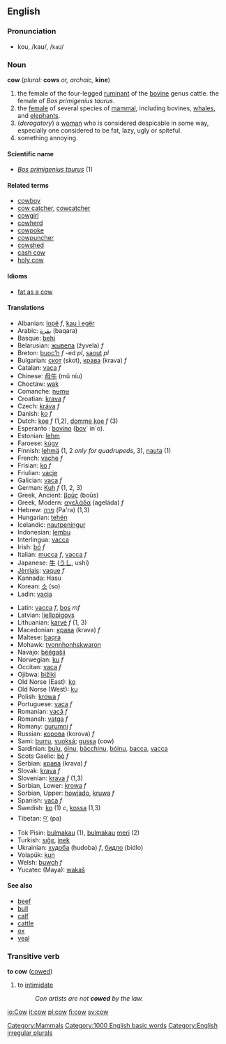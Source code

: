 ==English==
=== Pronunciation ===
*kou, /kaʊ/, /<tt>kaU</tt>/

=== Noun ===
'''cow''' (''plural:'' '''cows''' ''or, archaic,'' '''kine''')

# the female of the four-legged [[ruminant]] of the [[bovine]] genus cattle. the female of ''Bos primigenius taurus''.
# the [[female]] of several species of [[mammal]], including bovines, [[whale]]s, and [[elephant]]s.
# (''derogatory'') a [[woman]] who is considered despicable in some way, especially one considered to be fat, lazy, ugly or spiteful.
# something annoying.

==== Scientific name ====
*''[[Bos primigenius taurus]]'' (1)

==== Related terms ====
*[[cowboy]]
*[[cow catcher]], [[cowcatcher]]
*[[cowgirl]]
*[[cowherd]]
*[[cowpoke]]
*[[cowpuncher]]
*[[cowshed]]
*[[cash cow]]
*[[holy cow]]

====Idioms====
*[[fat as a cow]]

==== Translations ====
{{top}}
*Albanian: [[lopë]] ''f'', [[kau i egër]]
*Arabic: [[بقرة]] (baqara)
*Basque: [[behi]]
*Belarusian: [[жывела]] (žyvela) ''f''
*Breton: [[buoc’h]] ''f'' -ed ''pl'', [[saout]] ''pl''
*Bulgarian: [[скот]] (skot), [[крава]] (krava) ''f''
*Catalan: [[vaca]] ''f''
*Chinese: [[母牛]] (mǔ níu)
*Choctaw: [[wak]]
*Comanche: [[nʉmʉ]]
*Croatian: [[krava]] ''f''
*Czech: [[kráva]] ''f''
*Danish: [[ko]] ''f''
*Dutch: [[koe]] ''f'' (1,2), [[domme koe]] ''f'' (3)
*Esperanto : [[bovino]] ([[bovo|bov]]´ in´o).
*Estonian: [[lehm]]
*Faroese: [[kúgv]]
*Finnish: [[lehmä]] (1, 2 ''only for quadrupeds'', 3), [[nauta#Finnish|nauta]] (1)
*French: [[vache]] ''f''
*Frisian: [[ko]] ''f''
*Friulian: [[vacje]]
*Galician: [[vaca]] ''f''
*German: [[Kuh]] ''f'' (1, 2, 3)
*Greek, Ancient: [[βοῦς]] (boūs)
*Greek, Modern: [[αγελάδα]] (ageláda) ''f''
*Hebrew: [[פרה]] (Pa'ra) (1,3)
*Hungarian: [[tehén]]
*Icelandic: [[nautpeningur]]
*Indonesian: [[lembu]]
*Interlingua: [[vacca]]
*Irish: [[bó]] ''f''
*Italian: [[mucca]] ''f'', [[vacca]] ''f''
*Japanese: [[牛]] ([[うし]], ushi)
*[[Jèrriais]]: [[vaque]] ''f''
*Kannada: Hasu
*Korean: [[소]] (so)
*Ladin: [[vacia]]
{{mid}}
*Latin: [[vacca]] ''f'', [[bos]] ''mf''
*Latvian: [[liellopigovs]]
*Lithuanian: [[karvė]] ''f'' (1, 3)
*Macedonian: [[крава]] (krava) ''f''
*Maltese: [[baqra]]
*Mohawk: [[tyonnhonhskwaron]]
*Navajo: [[béégašii]]
*Norwegian: [[ku]] ''f''
*Occitan: [[vaca]] ''f''
*Ojibwa: [[bižiki]]
*Old Norse (East): [[ko]]
*Old Norse (West): [[ku]]
*Polish: [[krowa]] ''f''
*Portuguese: [[vaca]] ''f''
*Romanian: [[vacă]] ''f''
*Romansh: [[vatga]] ''f''
*Romany: [[gurumni]] ''f''
*Russian: [[корова]] (korova) ''f''
*Sami: [[burru]], [[vuoksá]]; [[gussa]] (cow)
*Sardinian: [[bulu]], [[óinu]], [[bàcchinu]], [[bóinu]], [[bacca]], [[vacca]]
*Scots Gaelic: [[bò]] ''f''
*Serbian: [[крава]] (krava) ''f''
*Slovak: [[krava]] ''f''
*Slovenian: [[krava]] ''f'' (1,3)
*Sorbian, Lower: [[krowa]] ''f''
*Sorbian, Upper: [[howjado]], [[kruwa]] ''f''
*Spanish: [[vaca]] ''f''
*Swedish: [[ko]] (1) ''c'', [[kossa]] (1,3)
*Tibetan: [[བ་]] (pa)
*Tok Pisin: [[bulmakau]] (1), [[bulmakau]] [[meri]] (2)
*Turkish: [[sığır]], [[inek]]
*Ukrainian: [[худоба]] (ḥudoba) ''f'', [[бидло]] (bidlo)
*Volapük: [[kun]]
*Welsh: [[buwch]] ''f''
*Yucatec (Maya): [[wakaš]]
{{bottom}}

==== See also ====
*[[beef]]
*[[bull]]
*[[calf]]
*[[cattle]]
*[[ox]]
*[[veal]]

===Transitive verb===
'''to cow''' ([[cowed]])

#to [[intimidate]]
#:''Con artists are not '''cowed''' by the law.''

[[Category:Mammals]]
[[Category:1000 English basic words]]
[[Category:English irregular plurals]]

[[io:Cow]]
[[it:cow]]
[[pl:cow]]
[[fi:cow]]
[[sv:cow]]
